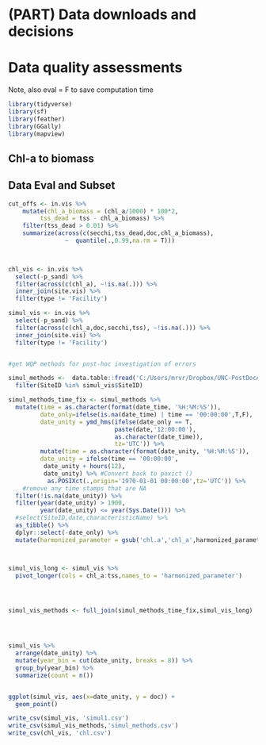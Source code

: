 

# (PART) Data downloads and decisions {-}

# Data quality assessments

Note, also eval = F to save computation time

```r

library(tidyverse)
library(sf)
library(feather)
library(GGally)
library(mapview)

```


## Chl-a to biomass



## Data Eval and Subset

```r
cut_offs <- in.vis %>%
    mutate(chl_a_biomass = (chl_a/1000) * 100*2,
         tss_dead = tss - chl_a_biomass) %>%
    filter(tss_dead > 0.01) %>%
    summarize(across(c(secchi,tss_dead,doc,chl_a_biomass),
                ~  quantile(.,0.99,na.rm = T))) 
  


chl_vis <- in.vis %>%
  select(-p_sand) %>%
  filter(across(c(chl_a), ~!is.na(.))) %>%
  inner_join(site.vis) %>%
  filter(type != 'Facility')

simul_vis <- in.vis %>%
  select(-p_sand) %>%
  filter(across(c(chl_a,doc,secchi,tss), ~!is.na(.))) %>%
  inner_join(site.vis) %>%
  filter(type != 'Facility')


#get WQP methods for post-hoc investigation of errors

simul_methods <-  data.table::fread('C:/Users/mrvr/Dropbox/UNC-PostDocAll/aquasat/1_wqdata/out/wqp_long_with_methods.csv') %>%
  filter(SiteID %in% simul_vis$SiteID)

simul_methods_time_fix <- simul_methods %>%
  mutate(time = as.character(format(date_time, '%H:%M:%S')), 
         date_only=ifelse(is.na(date_time) | time == '00:00:00',T,F), 
         date_unity = ymd_hms(ifelse(date_only == T,
                              paste(date,'12:00:00'),
                              as.character(date_time)),
                              tz='UTC')) %>%
         mutate(time = as.character(format(date_unity, '%H:%M:%S')),
         date_unity = ifelse(time == '00:00:00',
          date_unity + hours(12),
          date_unity) %>% #Convert back to poxict ()
           as.POSIXct(.,origin='1970-01-01 00:00:00',tz='UTC')) %>%
    #remove any time stamps that are NA
  filter(!is.na(date_unity)) %>%
  filter(year(date_unity) > 1900,
         year(date_unity) <= year(Sys.Date())) %>%
  #select(SiteID,date,characteristicName) %>%
  as_tibble() %>%
  dplyr::select(-date_only) %>%
  mutate(harmonized_parameter = gsub('chl.a','chl_a',harmonized_parameter))



simul_vis_long <- simul_vis %>%
  pivot_longer(cols = chl_a:tss,names_to = 'harmonized_parameter') 




simul_vis_methods <- full_join(simul_methods_time_fix,simul_vis_long) 




simul_vis %>%
  arrange(date_unity) %>%
  mutate(year_bin = cut(date_unity, breaks = 8)) %>%
  group_by(year_bin) %>%
  summarize(count = n())


ggplot(simul_vis, aes(x=date_unity, y = doc)) + 
  geom_point()

write_csv(simul_vis, 'simul1.csv')
write_csv(simul_vis_methods,'simul_methods.csv')
write_csv(chl_vis, 'chl.csv')
```
